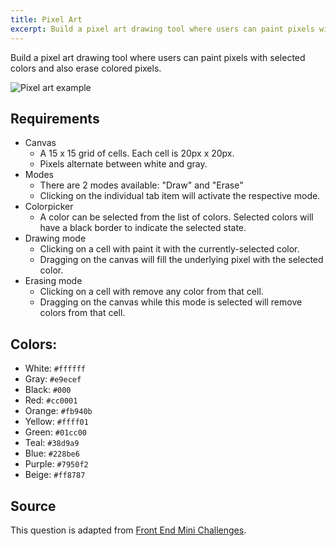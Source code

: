 ```yaml
---
title: Pixel Art
excerpt: Build a pixel art drawing tool where users can paint pixels with selected colors
---
```


Build a pixel art drawing tool where users can paint pixels with selected colors and also erase colored pixels.

![Pixel art example](/img/questions/pixel-art/pixel-art-example.png)

## Requirements

- Canvas
  - A 15 x 15 grid of cells. Each cell is 20px x 20px.
  - Pixels alternate between white and gray.
- Modes
  - There are 2 modes available: "Draw" and "Erase"
  - Clicking on the individual tab item will activate the respective mode.
- Colorpicker
  - A color can be selected from the list of colors. Selected colors will have a black border to indicate the selected state.
- Drawing mode
  - Clicking on a cell with paint it with the currently-selected color.
  - Dragging on the canvas will fill the underlying pixel with the selected color.
- Erasing mode
  - Clicking on a cell with remove any color from that cell.
  - Dragging on the canvas while this mode is selected will remove colors from that cell.

## Colors:

- White: `#ffffff`
- Gray: `#e9ecef`
- Black: `#000`
- Red: `#cc0001`
- Orange: `#fb940b`
- Yellow: `#ffff01`
- Green: `#01cc00`
- Teal: `#38d9a9`
- Blue: `#228be6`
- Purple: `#7950f2`
- Beige: `#ff8787`

## Source

This question is adapted from [Front End Mini Challenges](https://sadanandpai.github.io/frontend-mini-challenges/javascript/src/challenges/pixel-art/).
